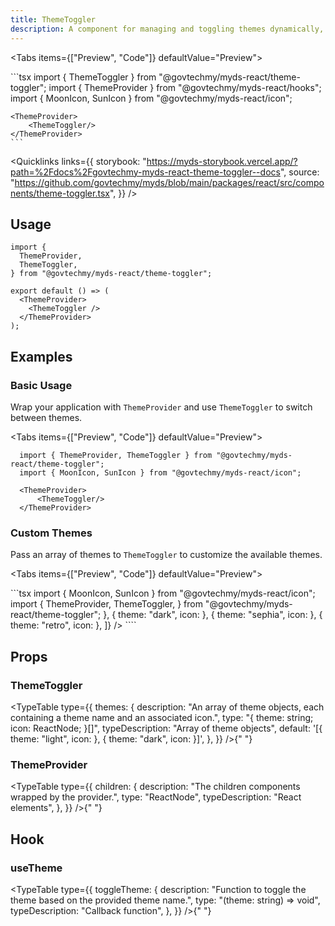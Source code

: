 ```yaml
---
title: ThemeToggler
description: A component for managing and toggling themes dynamically, using useTheme hook
---
```



<Tabs items={["Preview", "Code"]} defaultValue="Preview">
  <Tab value="Preview">
    <div className="flex justify-center">
      <SampleThemeToggler/>
    </div>
  </Tab>
  <Tab value="Code">
    ```tsx
    import { ThemeToggler } from "@govtechmy/myds-react/theme-toggler";
    import { ThemeProvider } from "@govtechmy/myds-react/hooks";
    import { MoonIcon, SunIcon } from "@govtechmy/myds-react/icon";

    <ThemeProvider>
        <ThemeToggler/>
    </ThemeProvider>
    ```

  </Tab>
</Tabs>

<Quicklinks
  links={{
    storybook:
      "https://myds-storybook.vercel.app/?path=%2Fdocs%2Fgovtechmy-myds-react-theme-toggler--docs",
    source:
      "https://github.com/govtechmy/myds/blob/main/packages/react/src/components/theme-toggler.tsx",
  }}
/>

## Usage

```tsx copy
import {
  ThemeProvider,
  ThemeToggler,
} from "@govtechmy/myds-react/theme-toggler";
```

```tsx copy
export default () => (
  <ThemeProvider>
    <ThemeToggler />
  </ThemeProvider>
);
```

## Examples

### Basic Usage

Wrap your application with `ThemeProvider` and use `ThemeToggler` to switch between themes.

<Tabs items={["Preview", "Code"]} defaultValue="Preview">
  <Tab value="Preview">
    <div className="flex justify-center">
        <SampleThemeToggler/>
    </div>
  </Tab>
  <Tab value="Code">
  ```tsx
    import { ThemeProvider, ThemeToggler } from "@govtechmy/myds-react/theme-toggler";
    import { MoonIcon, SunIcon } from "@govtechmy/myds-react/icon";

    <ThemeProvider>
        <ThemeToggler/>
    </ThemeProvider>

````
</Tab>
</Tabs>

### Custom Themes

Pass an array of themes to `ThemeToggler` to customize the available themes.

<Tabs items={["Preview", "Code"]} defaultValue="Preview">
<Tab value="Preview">
  <div className="flex justify-center">
   <CustomThemeToggler/>
  </div>
</Tab>
<Tab value="Code">
```tsx
import { MoonIcon, SunIcon } from "@govtechmy/myds-react/icon";
import {
ThemeProvider,
ThemeToggler,
} from "@govtechmy/myds-react/theme-toggler";

  <ThemeProvider>
    <ThemeToggler
      themes={[
        { theme: "light", icon: <SunIcon /> },
        { theme: "dark", icon: <MoonIcon /> },
        { theme: "sephia", icon: <PlaceholderIcon /> },
        { theme: "retro", icon: <PlaceholderIcon /> },
      ]}
    />
  </ThemeProvider>
````

  </Tab>
</Tabs>

## Props

### ThemeToggler

<TypeTable
  type={{
    themes: {
      description:
        "An array of theme objects, each containing a theme name and an associated icon.",
      type: "{ theme: string; icon: ReactNode; }[]",
      typeDescription: "Array of theme objects",
      default:
        '[{ theme: "light", icon: <SunIcon /> }, { theme: "dark", icon: <MoonIcon /> }]',
    },
  }}
/>{" "}

### ThemeProvider

<TypeTable
  type={{
    children: {
      description: "The children components wrapped by the provider.",
      type: "ReactNode",
      typeDescription: "React elements",
    },
  }}
/>{" "}

## Hook

### useTheme

<TypeTable
  type={{
    toggleTheme: {
      description:
        "Function to toggle the theme based on the provided theme name.",
      type: "(theme: string) => void",
      typeDescription: "Callback function",
    },
  }}
/>{" "}
